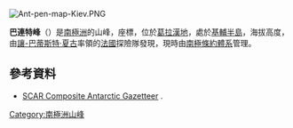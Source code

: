 [[Image:Ant-pen-map-Kiev.PNG|thumb]]
{{coord|65|27|S|63|43|W|display=title}}

'''巴連特峰'''（{{lang-en|Valiente Peak}}）是[[南極洲|南極洲]]的山峰，座標''{{coord|65|27|S|63|43|W}}''，位於[[葛拉漢地|葛拉漢地]]，處於[[基輔半島|基輔半島]]，海拔高度{{convert|2165|m}}，由[[讓-巴蒂斯特·夏古|讓-巴蒂斯特·夏古]]率領的[[法國|法國]]探險隊發現，現時由[[南極條約體系|南極條約體系]]管理。

==參考資料==
* [http://data.aad.gov.au/aadc/gaz/scar/ SCAR Composite Antarctic Gazetteer] {{WebCite|url=https://www.webcitation.org/5ug2CfC7m?url=http://data.aad.gov.au/aadc/gaz/scar/ |date=20101202140255 |dateformat=iso }}.

{{DEFAULTSORT:Valiente Peak}}
[[Category:南極洲山峰|Category:南極洲山峰]]


{{GrahamCoast-geo-stub}}